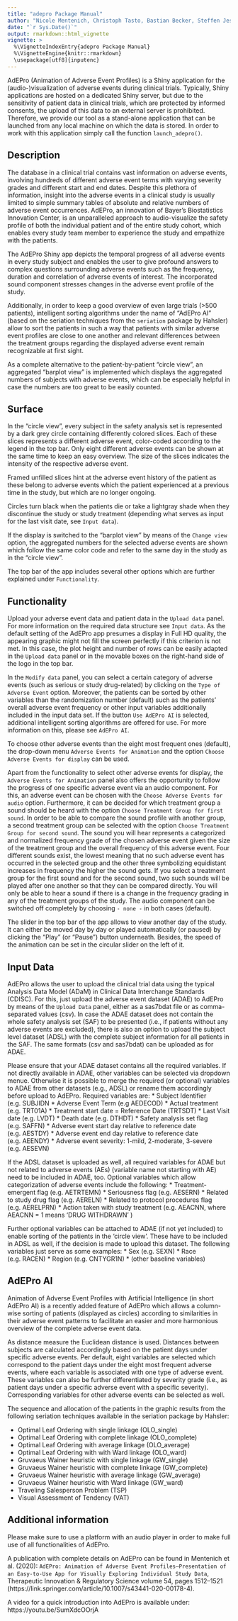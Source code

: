 ---
title: "adepro Package Manual"
author: "Nicole Mentenich, Christoph Tasto, Bastian Becker, Steffen Jeske"
date: "`r Sys.Date()`"
output: rmarkdown::html_vignette
vignette: >
  %\VignetteIndexEntry{adepro Package Manual}
  %\VignetteEngine{knitr::rmarkdown}
  \usepackage[utf8]{inputenc}
---

AdEPro (Animation of Adverse Event Profiles) is a Shiny application for the (audio-)visualization of adverse events during clinical trials. Typically, Shiny applications are hosted on a dedicated Shiny server, but due to the sensitivity of patient data in clinical trials, which are protected by informed consents, the upload of this data to an external server is prohibited. Therefore, we provide our tool as a stand-alone application that can be launched from any local machine on which the data is stored. In order to work with this application simply call the function `launch_adepro()`.

## Description

The database in a clinical trial contains vast information on adverse events, involving hundreds of different adverse event terms with varying severity grades and different start and end dates. Despite this plethora of information, insight into the adverse events in a clinical study is usually limited to simple summary tables of absolute and relative numbers of adverse event occurrences. AdEPro, an innovation of Bayer's Biostatistics Innovation Center, is an unparalleled approach to audio-visualize the safety profile of both the individual patient and of the entire study cohort, which enables every study team member to experience the study and empathize with the patients. 

The AdEPro Shiny app depicts the temporal progress of all adverse events in every study subject and enables the user to give profound answers to complex questions surrounding adverse events such as the frequency, duration and correlation of adverse events of interest. The incorporated sound component stresses changes in the adverse event profile of the study.

Additionally, in order to keep a good overview of even large trials (>500 patients), intelligent sorting algorithms under the name of "AdEPro AI" (based on the seriation techniques from the `seriation` package by Hahsler) allow to sort the patients in such a way that patients with similar adverse event profiles are close to one another and relevant differences between the treatment groups regarding the displayed adverse event remain recognizable at first sight. 

As a complete alternative to the patient-by-patient "circle view", an aggregated "barplot view" is implemented which displays the aggregated numbers of subjects with adverse events, which can be especially helpful in case the numbers are too great to be easily counted.


## Surface

In the "circle view", every subject in the safety analysis set is represented by a dark grey circle containing differently colored slices.
Each of these slices represents a different adverse event, color-coded according to the legend in the top bar. Only eight different adverse events can be shown at the same time to keep an easy overview. The size of the slices indicates the intensity of the respective adverse event.

Framed unfilled slices hint at the adverse event history of the patient as these belong to adverse events which the patient experienced at a previous time in the study, but which are no longer ongoing.

Circles turn black when the patients die or take a lightgray shade when they discontinue the study or study treatment (depending what serves as input for the last visit date, see `Input data`). 

If the display is switched to the "barplot view" by means of the `Change view` option, the aggregated numbers for the selected adverse events are shown which follow the same color code and refer to the same day in the study as in the "circle view".

The top bar of the app includes several other options which are further explained under `Functionality`.


## Functionality

Upload your adverse event data and patient data in the `Upload data` panel. For more information on the required data structure see `Input data`. As the default setting of the AdEPro app presumes a display in Full HD quality, the appearing graphic might not fill the screen perfectly if this criterion is not met. In this case, the plot height and number of rows can be easily adapted in the `Upload data` panel or in the movable boxes on the right-hand side of the logo in the top bar.

In the `Modify data` panel, you can select a certain category of adverse events (such as serious or study drug-related) by clicking on the `Type of Adverse Event` option. Moreover, the patients can be sorted by other variables than the randomization number (default) such as the patients' overall adverse event frequency or other input variables additionally included in the input data set. If the button `Use AdEPro AI` is selected, additional intelligent sorting algorithms are offered for use. For more information on this, please see `AdEPro AI`. 

To choose other adverse events than the eight most frequent ones (default), the drop-down menu `Adverse Events for Animation` and the option `Choose Adverse Events for display` can be used.

Apart from the functionality to select other adverse events for display, the `Adverse Events for Animation` panel also offers the opportunity to follow the progress of one specific adverse event via an audio component. For this, an adverse event can be chosen with the `Choose Adverse Events for audio` option. Furthermore, it can be decided for which treatment group a sound should be heard with the option `Choose Treatment Group for first sound`. In order to be able to compare the sound profile with another group, a second treatment group can be selected with the option `Choose Treatment Group for second sound`.
The sound you will hear represents a categorized and normalized frequency grade of the chosen adverse event given the size of the treatment group and the overall frequency of this adverse event. Four different sounds exist, the lowest meaning that no such adverse event has occurred in the selected group and the other three symbolizing equidistant increases in frequency the higher the sound gets. If you select a treatment group for the first sound and for the second sound, two such sounds will be played after one another so that they can be compared directly. You will only be able to hear a sound if there is a change in the frequency grading in any of the treatment groups of the study. 
The audio component can be switched off completely by choosing `- none -` in both cases (default).

The slider in the top bar of the app allows to view another day of the study. It can either be moved day by day or played automatically (or paused) by clicking the "Play" (or "Pause") button underneath. Besides, the speed of the animation can be set in the circular slider on the left of it. 


## Input Data

AdEPro allows the user to upload the clinical trial data using the typical Analysis Data Model (ADaM) in Clinical Data Interchange Standards (CDISC).
For this, just upload the adverse event dataset (ADAE) to AdEPro by means of the `Upload Data` panel, either as a sas7bdat file or as comma-separated values (csv).
In case the ADAE dataset does not contain the whole safety analysis set (SAF) to be presented (i.e., if patients without any adverse events are excluded), there is also an option to upload the subject level dataset (ADSL) with the complete subject information for all patients in the SAF. The same formats (csv and sas7bdat) can be uploaded as for ADAE.

Please ensure that your ADAE dataset contains all the required variables. If not directly available in ADAE, other variables can be
selected via dropdown menue. Otherwise it is possible to merge the required (or optional) variables to ADAE from
other datasets (e.g., ADSL) or rename them accordingly before upload to AdEPro.
Required variables are:
* Subject Identifier (e.g. SUBJIDN
* Adverse Event Term (e.g AEDECOD) 
* Actual treatment (e.g. TRT01A)
* Treatment start date = Reference Date (TRTSDT) 
* Last Visit date (e.g. LVDT) 
* Death date (e.g. DTHDT) 
* Safety analysis set flag (e.g. SAFFN) 
* Adverse event start day relative to reference date (e.g. AESTDY) 
* Adverse event end day relative to reference date (e.g. AEENDY)
* Adverse event severity: 1-mild, 2-moderate, 3-severe (e.g. AESEVN)

If the ADSL dataset is uploaded as well, all required variables
for ADAE but not related to adverse events (AEs)
(variable name not starting with AE) need to be included in ADAE, too.
Optional variables which allow categorization of adverse
events include the following: 
* Treatment-emergent flag (e.g. AETRTEMN) 
* Seriousness flag (e.g. AESERN) 
* Related to study drug flag (e.g. AERELN) 
* Related to protocol procedures flag (e.g. AERELPRN)
* Action taken with study treatment (e.g. AEACNN, where AEACNN = 1 means 'DRUG WITHDRAWN' ) 

Further optional variables can be attached to ADAE
(if not yet included) to enable sorting of the patients
in the 'circle view'. These have to be included in ADSL
as well, if the decision is made to upload this dataset.
The following variables just serve as some examples:
* Sex (e.g. SEXN) 
* Race (e.g. RACEN)
* Region (e.g. CNTYGR1N)
* (other baseline variables)

## AdEPro AI

Animation of Adverse Event Profiles with Artificial Intelligence (in short AdEPro AI) is a recently added feature of AdEPro which allows a column-wise sorting of patients (displayed as circles) according to similarities in their adverse event patterns to facilitate an easier and more harmonious overview of the complete adverse event data. 

As distance measure the Euclidean distance is used. Distances between subjects are calculated accordingly based on the patient days under specific adverse events. Per default, eight variables are selected which correspond to the patient days under the eight most frequent adverse events, where each variable is associated with one type of adverse event. These variables can also be further differentiated by severity grade (i.e., as patient days under a specific adverse event with a specific severity). Corresponding variables for other adverse events can be selected as well.

The sequence and allocation of the patients in the graphic results from the following seriation techniques available in the seriation package by Hahsler:

* Optimal Leaf Ordering with single linkage (OLO_single)
* Optimal Leaf Ordering with complete linkage (OLO_complete)
* Optimal Leaf Ordering with average linkage (OLO_average)
* Optimal Leaf Ordering with with Ward linkage (OLO_ward)
* Gruvaeus Wainer heuristic with single linkage (GW_single)
* Gruvaeus Wainer heuristic with complete linkage (GW_complete)
* Gruvaeus Wainer heuristic with average linkage (GW_average)
* Gruvaeus Wainer heuristic with Ward linkage (GW_ward)
* Traveling Salesperson Problem (TSP)
* Visual Assessment of Tendency (VAT)


## Additional information

Please make sure to use a platform with an audio player in order to make full use of all functionalities of AdEPro.

A publication with complete details on AdEPro can be found in Mentenich et al. (2020): `AdEPro: Animation of Adverse Event Profiles—Presentation of an Easy-to-Use App for Visually Exploring Individual Study Data`, Therapeutic Innovation & Regulatory Science volume 54, pages 1512–1521 (https://link.springer.com/article/10.1007/s43441-020-00178-4).

A video for a quick introduction into AdEPro is available under: https://youtu.be/SumXdcOOrjA

